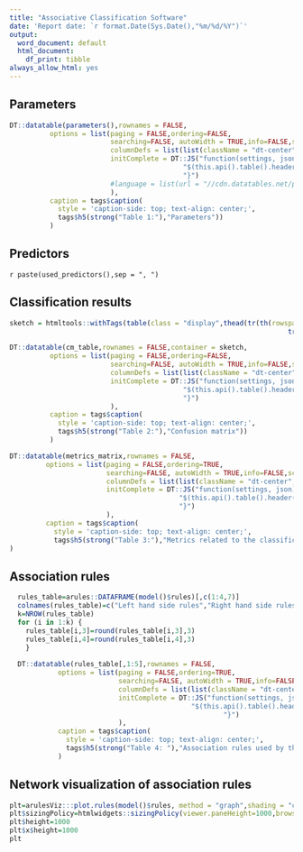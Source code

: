 ---
title: "Associative Classification Software"
date: 'Report date: `r format.Date(Sys.Date(),"%m/%d/%Y")`'
output:
  word_document: default
  html_document:
    df_print: tibble
always_allow_html: yes
---

## Parameters

```{r, echo=FALSE}

DT::datatable(parameters(),rownames = FALSE,
          options = list(paging = FALSE,ordering=FALSE,
                         searching=FALSE, autoWidth = TRUE,info=FALSE,scrollX=FALSE,
                         columnDefs = list(list(className = "dt-center",targets = "_all")),
                         initComplete = DT::JS("function(settings, json) {",
                                           "$(this.api().table().header()).css({'background-color': '#18bc9c', 'color': '#fff'});",
                                           "}")
                         #language = list(url = "//cdn.datatables.net/plug-ins/1.10.11/i18n/Turkish.json")
                         ),
          caption = tags$caption(
            style = 'caption-side: top; text-align: center;',
            tags$h5(strong("Table 1:"),"Parameters"))
          )

```

## Predictors

`r paste(used_predictors(),sep = ", ")`



## Classification results

```{r, echo=FALSE} 

sketch = htmltools::withTags(table(class = "display",thead(tr(th(rowspan = 2, "Prediction"),th(class = "dt-center",colspan = length(lev())+1, "Reference")),
                                                                     tr(lapply(c(lev(),"Total"), th)))))

DT::datatable(cm_table,rownames = FALSE,container = sketch,
          options = list(paging = FALSE,ordering=FALSE,
                         searching=FALSE, autoWidth = TRUE,info=FALSE,scrollX=FALSE,
                         columnDefs = list(list(className = "dt-center",targets = "_all")),
                         initComplete = DT::JS("function(settings, json) {",
                                           "$(this.api().table().header()).css({'background-color': '#18bc9c', 'color': '#fff'});",
                                           "}")
                         ),
          caption = tags$caption(
            style = 'caption-side: top; text-align: center;',
            tags$h5(strong("Table 2:"),"Confusion matrix"))
          )
```

```{r, echo=FALSE} 
DT::datatable(metrics_matrix,rownames = FALSE,
         options = list(paging = FALSE,ordering=TRUE,
                        searching=FALSE, autoWidth = TRUE,info=FALSE,scrollX=FALSE,
                        columnDefs = list(list(className = "dt-center",targets = "_all")),
                        initComplete = DT::JS("function(settings, json) {",
                                          "$(this.api().table().header()).css({'background-color': '#18bc9c', 'color': '#fff'});",
                                          "}")
                        ),
         caption = tags$caption(
           style = 'caption-side: top; text-align: center;',
           tags$h5(strong("Table 3:"),"Metrics related to the classification performance of the model"))
)
```

## Association rules

```{r, echo=FALSE} 

  rules_table=arules::DATAFRAME(model()$rules)[,c(1:4,7)]
  colnames(rules_table)=c("Left hand side rules","Right hand side rules","Support","Confidence","Frequency")
  k=NROW(rules_table)
  for (i in 1:k) {
    rules_table[i,3]=round(rules_table[i,3],3)
    rules_table[i,4]=round(rules_table[i,4],3)
    }
  
  DT::datatable(rules_table[,1:5],rownames = FALSE,
            options = list(paging = FALSE,ordering=TRUE,
                           searching=FALSE, autoWidth = TRUE,info=FALSE,scrollX=FALSE,
                           columnDefs = list(list(className = "dt-center",targets = "_all")),
                           initComplete = DT::JS("function(settings, json) {",
                                             "$(this.api().table().header()).css({'background-color': '#18bc9c', 'color': '#fff'});",
                                                     "}")
                           ),
            caption = tags$caption(
              style = 'caption-side: top; text-align: center;',
              tags$h5(strong("Table 4: "),"Association rules used by the classification algorithm"))
            )

```

## Network visualization of association rules

```{r, echo=FALSE,fig.height=12,fig.width=12,out.height="100%",out.width="100%"}

plt=arulesViz:::plot.rules(model()$rules, method = "graph",shading = "confidence", engine = "htmlwidget")
plt$sizingPolicy=htmlwidgets::sizingPolicy(viewer.paneHeight=1000,browser.defaultHeight=1000,knitr.defaultHeight=1000,defaultHeight=1000,defaultWidth=1000, browser.fill=TRUE)
plt$height=1000
plt$x$height=1000
plt


```